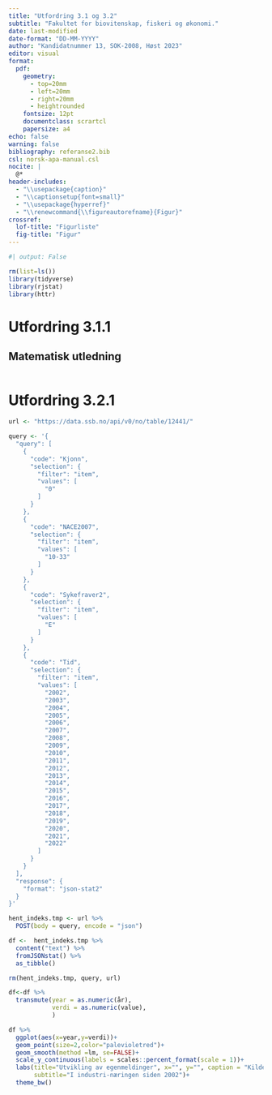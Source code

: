 ```yaml
---
title: "Utfordring 3.1 og 3.2"
subtitle: "Fakultet for biovitenskap, fiskeri og økonomi."
date: last-modified
date-format: "DD-MM-YYYY"
author: "Kandidatnummer 13, SOK-2008, Høst 2023"
editor: visual
format: 
  pdf:
    geometry:
      - top=20mm
      - left=20mm
      - right=20mm
      - heightrounded
    fontsize: 12pt
    documentclass: scrartcl
    papersize: a4
echo: false
warning: false
bibliography: referanse2.bib
csl: norsk-apa-manual.csl
nocite: |
  @*
header-includes:
  - "\\usepackage{caption}"
  - "\\captionsetup{font=small}"
  - "\\usepackage{hyperref}"
  - "\\renewcommand{\\figureautorefname}{Figur}"
crossref: 
  lof-title: "Figurliste"
  fig-title: "Figur"
---
```


```r
#| output: False

rm(list=ls())
library(tidyverse)
library(rjstat)
library(httr)
```

# Utfordring 3.1.1

## Matematisk utledning

```r

```

# Utfordring 3.2.1

```r
url <- "https://data.ssb.no/api/v0/no/table/12441/"

query <- '{
  "query": [
    {
      "code": "Kjonn",
      "selection": {
        "filter": "item",
        "values": [
          "0"
        ]
      }
    },
    {
      "code": "NACE2007",
      "selection": {
        "filter": "item",
        "values": [
          "10-33"
        ]
      }
    },
    {
      "code": "Sykefraver2",
      "selection": {
        "filter": "item",
        "values": [
          "E"
        ]
      }
    },
    {
      "code": "Tid",
      "selection": {
        "filter": "item",
        "values": [
          "2002",
          "2003",
          "2004",
          "2005",
          "2006",
          "2007",
          "2008",
          "2009",
          "2010",
          "2011",
          "2012",
          "2013",
          "2014",
          "2015",
          "2016",
          "2017",
          "2018",
          "2019",
          "2020",
          "2021",
          "2022"
        ]
      }
    }
  ],
  "response": {
    "format": "json-stat2"
  }
}'

hent_indeks.tmp <- url %>%
  POST(body = query, encode = "json")

df <-  hent_indeks.tmp %>%
  content("text") %>%
  fromJSONstat() %>%
  as_tibble()

rm(hent_indeks.tmp, query, url)

df<-df %>%
  transmute(year = as.numeric(år),
            verdi = as.numeric(value),
            )
```

```r
df %>%
  ggplot(aes(x=year,y=verdi))+
  geom_point(size=2,color="palevioletred")+
  geom_smooth(method =lm, se=FALSE)+
  scale_y_continuous(labels = scales::percent_format(scale = 1))+
  labs(title="Utvikling av egenmeldinger", x="", y="", caption = "Kilde: SSB tabell 12441",
       subtitle="I industri-næringen siden 2002")+
  theme_bw()
```
